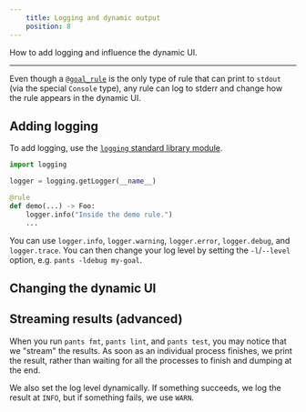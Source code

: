 ```yaml
---
    title: Logging and dynamic output
    position: 8
---
```


How to add logging and influence the dynamic UI.

---

Even though a [`@goal_rule`](doc:rules-api-goals) is the only type of rule that can print to `stdout` (via the special `Console` type), any rule can log to stderr and change how the rule appears in the dynamic UI.

Adding logging
--------------

To add logging, use the [`logging` standard library module](https://docs.python.org/3/library/logging.html).

```python
import logging

logger = logging.getLogger(__name__)

@rule
def demo(...) -> Foo:
    logger.info("Inside the demo rule.")
    ...
```

You can use `logger.info`, `logger.warning`, `logger.error`, `logger.debug`, and `logger.trace`. You can then change your log level by setting the `-l`/`--level` option, e.g. `pants -ldebug my-goal`.

Changing the dynamic UI
-----------------------

Streaming results (advanced)
----------------------------

When you run `pants fmt`, `pants lint`, and `pants test`, you may notice that we "stream" the results. As soon as an individual process finishes, we print the result, rather than waiting for all the processes to finish and dumping at the end.

We also set the log level dynamically. If something succeeds, we log the result at `INFO`, but if something fails, we use `WARN`.